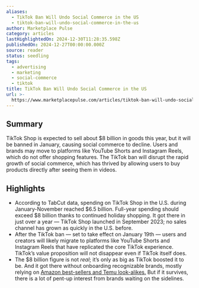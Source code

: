 ```yaml
---
aliases:
  - TikTok Ban Will Undo Social Commerce in the US
  - tiktok-ban-will-undo-social-commerce-in-the-us
author: Marketplace Pulse
category: articles
lastHighlightedOn: 2024-12-30T11:28:35.598Z
publishedOn: 2024-12-27T00:00:00.000Z
source: reader
status: seedling
tags:
  - advertising
  - marketing
  - social-commerce
  - tiktok
title: TikTok Ban Will Undo Social Commerce in the US
url: >-
  https://www.marketplacepulse.com/articles/tiktok-ban-will-undo-social-commerce-in-the-us
---
```

## Summary

TikTok Shop is expected to sell about $8 billion in goods this year, but it will be banned in January, causing social commerce to decline. Users and brands may move to platforms like YouTube Shorts and Instagram Reels, which do not offer shopping features. The TikTok ban will disrupt the rapid growth of social commerce, which has thrived by allowing users to buy products directly after seeing them in videos.

## Highlights

- According to TabCut data, spending on TikTok Shop in the U.S. during January-November reached $6.5 billion. Full-year spending should exceed $8 billion thanks to continued holiday shopping. It got there in just over a year — TikTok Shop launched in September 2023; no sales channel has grown as quickly in the U.S. before.
- After the TikTok ban — set to take effect on January 19th — users and creators will likely migrate to platforms like YouTube Shorts and Instagram Reels that have replicated the core TikTok experience. TikTok’s value proposition will not disappear even if TikTok itself does.
- The $8 billion figure is not _real_; it’s only as big as TikTok boosted it to be. And it got there without onboarding recognizable brands, mostly relying on [Amazon best-sellers and Temu look-alikes.](https://www.marketplacepulse.com/articles/tiktok-shops-first-year-in-the-us) But if it survives, there is a lot of pent-up interest from brands waiting on the sidelines.
